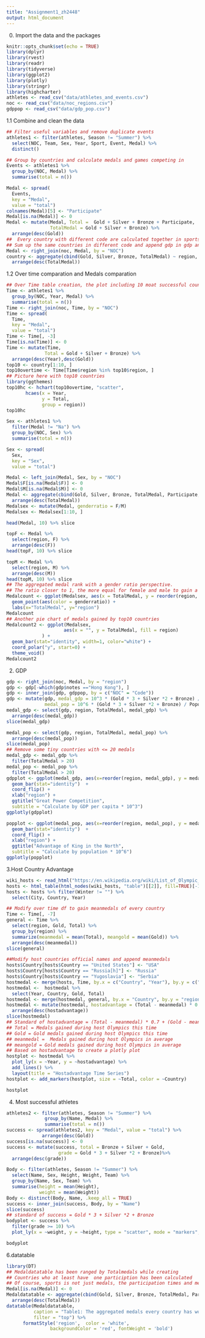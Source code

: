 ---
title: "Assignment1_zh2448"
output: html_document
---
0. Import the data and the packages
```{r setup, include=FALSE}
knitr::opts_chunk$set(echo = TRUE)
library(dplyr)
library(rvest)
library(readr)
library(tidyverse)
library(ggplot2)
library(plotly)
library(stringr)
library(highcharter)
athletes <- read_csv("data/athletes_and_events.csv")
noc <- read_csv("data/noc_regions.csv")
gdppop <- read_csv("data/gdp_pop.csv")
```
1.1 Combine and clean the data
```{r}
## Filter useful variables and remove duplicate events
athletes1 <- filter(athletes, Season != "Summer") %>% 
  select(NOC, Team, Sex, Year, Sport, Event, Medal) %>%
  distinct()

## Group by countries and calculate medals and games competing in
Events <- athletes1 %>%
  group_by(NOC, Medal) %>%
  summarise(total = n())

Medal <- spread(
  Events,
  key = "Medal",
  value = "total")
colnames(Medal)[5] <- "Participate"
Medal[is.na(Medal)] <- 0
Medal <- mutate(Medal, Total =  Gold + Silver + Bronze + Participate,
                TotalMedal = Gold + Silver + Bronze) %>%
  arrange(desc(Gold))
##  Every country with different code are calculated together in sports analysis
## Sum up the same countries in different code and append gdp in gdp analysis. Reserve only those who have names in gdppop data
Medal <- right_join(noc, Medal, by = "NOC")
country <- aggregate(cbind(Gold, Silver, Bronze, TotalMedal) ~ region, data = Medal, sum)  %>%
  arrange(desc(TotalMedal))

```
1.2 Over time comparation and Medals comparation
```{r}
## Over Time table creation, the plot including 10 moat successful countries in Winter Olympics
Time <- athletes1 %>%
  group_by(NOC, Year, Medal) %>%
  summarise(total = n())
Time <- right_join(noc, Time, by = "NOC")
Time <- spread(
  Time,
  key = "Medal",
  value = "total")
Time <- Time[, -3]
Time[is.na(Time)] <- 0
Time <- mutate(Time,
              Total = Gold + Silver + Bronze) %>%
  arrange(desc(Year),desc(Gold))
top10 <- country[1:10, ]
top10overtime <- Time[Time$region %in% top10$region, ]
## Picture here with top10 countries 
library(ggthemes)
top10hc <- hchart(top10overtime, "scatter", 
       hcaes(x = Year, 
             y = Total, 
             group = region))
top10hc

Sex <- athletes1 %>%
  filter(Medal != "Na") %>%
  group_by(NOC, Sex) %>%
  summarise(total = n())

Sex <- spread(
  Sex,
  key = "Sex",
  value = "total")

Medal <- left_join(Medal, Sex, by = "NOC")
Medal$F[is.na(Medal$F)] <- 0
Medal$M[is.na(Medal$M)] <- 0
Medal <- aggregate(cbind(Gold, Silver, Bronze, TotalMedal, Participate, Total, F, M) ~ region, data = Medal, sum)  %>%
  arrange(desc(TotalMedal))
Medalsex <- mutate(Medal, genderratio = F/M)
Medalsex <- Medalsex[1:10, ]

head(Medal, 10) %>% slice

topF <- Medal %>%
  select(region, F) %>%
  arrange(desc(F))
head(topF, 10) %>% slice

topM <- Medal %>%
  select(region, M) %>%
  arrange(desc(M))
head(topM, 10) %>% slice
## The aggregated medal rank with a gender ratio perspective.
## The ratio closer to 1, the more equal for female and male to gain a medal in this country.
Medalcount <- ggplot(Medalsex, aes(x = TotalMedal, y = reorder(region, TotalMedal), size = Total)) + 
  geom_point(aes(color = genderratio)) + 
  labs(x="TotalMedal", y="region")
Medalcount
## Another pie chart of medals gained by top10 countries
Medalcount2 <- ggplot(Medalsex, 
                     aes(x = "", y = TotalMedal, fill = region)
             ) +
  geom_bar(stat="identity", width=1, color="white") +
  coord_polar("y", start=0) + 
  theme_void()
Medalcount2
```

2. GDP 
```{r}
gdp <- right_join(noc, Medal, by = "region")
gdp <- gdp[-which(gdp$notes =="Hong Kong"), ]
gdp <- inner_join(gdp, gdppop, by = c("NOC" = "Code"))
gdp <- mutate(gdp, medal_gdp = 10^3 * (Gold * 3 + Silver *2 + Bronze) / gdp$'GDP per Capita', 
              medal_pop = 10^6 * (Gold * 3 + Silver *2 + Bronze) / Population)
medal_gdp <- select(gdp, region, TotalMedal, medal_gdp) %>%
  arrange(desc(medal_gdp))
slice(medal_gdp)

medal_pop <- select(gdp, region, TotalMedal, medal_pop) %>%
  arrange(desc(medal_pop))
slice(medal_pop)
## Remove some tiny countries with <= 20 medals
medal_gdp <- medal_gdp %>%
  filter(TotalMedal > 20)
medal_pop <- medal_pop %>%
  filter(TotalMedal > 20)
gdpplot <- ggplot(medal_gdp, aes(x=reorder(region, medal_gdp), y = medal_gdp, fill = region, text = paste("Total:", TotalMedal))) +
  geom_bar(stat="identity")  + 
  coord_flip() + 
  xlab("region") + 
  ggtitle("Great Power Competition",
  subtitle = "Calculate by GDP per capita * 10^3")
ggplotly(gdpplot)

popplot <- ggplot(medal_pop, aes(x=reorder(region, medal_pop), y = medal_pop, fill = region, text = paste("Total:", TotalMedal))) +
  geom_bar(stat="identity")  + 
  coord_flip() + 
  xlab("region") + 
  ggtitle("Advantage of King in the North", 
  subtitle = "Calculate by population * 10^6")
ggplotly(popplot)
```
3.Host Country Advantage
```{r}
wiki_hosts <- read_html("https://en.wikipedia.org/wiki/List_of_Olympic_Games_host_cities")
hosts <- html_table(html_nodes(wiki_hosts, "table")[[2]], fill=TRUE)[-1]
hosts <- hosts %>% filter(Winter != "") %>%
  select(City, Country, Year)

## Modify over time df to gain meanmedals of every country
Time <- Time[, -7]
general <- Time %>% 
  select(region, Gold, Total) %>%
  group_by(region) %>%
  summarize(meanmedal = mean(Total), meangold = mean(Gold)) %>%
  arrange(desc(meanmedal))
slice(general)

##Modify host countries official names and append meanmedals
hosts$Country[hosts$Country == "United States"] <- "USA"
hosts$Country[hosts$Country == "Russia[h]"] <- "Russia"
hosts$Country[hosts$Country == "Yugoslavia"] <- "Serbia"
hostmedal <- merge(hosts, Time, by.x = c("Country", "Year"), by.y = c("region", "Year"))
hostmedal <-  hostmedal %>% 
  select(Year, Country, Gold, Total) 
hostmedal <- merge(hostmedal, general, by.x = "Country", by.y = "region")
hostmedal <- mutate(hostmedal, hostadvantage = (Total - meanmedal) * 0.7 + (Gold - meangold) * 0.3) %>%
  arrange(desc(hostadvantage))
slice(hostmedal)
## Standard of hostadvantage = (Total - meanmedal) * 0.7 + (Gold - meangold) * 0.3
## Total = Medals gained during host Olympics this time
## Gold = Gold medals gained during host Olympics this time
## meanmedal =  Medals gained during host Olympics in average
## meangold = Gold medals gained during host Olympics in average
## Based on hostadvantage to create a plotly plot
hostplot <- hostmedal %>%
  plot_ly(x = ~Year, y = ~hostadvantage) %>%
  add_lines() %>%
  layout(title = "Hostadvantage Time Series")
hostplot <- add_markers(hostplot, size = ~Total, color = ~Country)

hostplot

```
4. Most successful athletes
```{r}
athletes2 <- filter(athletes, Season != "Summer") %>%
              group_by(Name, Medal) %>%
              summarise(total = n())
success <- spread(athletes2, key = "Medal", value = "total") %>%
             arrange(desc(Gold))
success[is.na(success)] <- 0  
success <- mutate(success, total = Bronze + Silver + Gold, 
                   grade = Gold * 3 + Silver *2 + Bronze)%>%
  arrange(desc(grade))

Body <- filter(athletes, Season != "Summer") %>%
  select(Name, Sex, Height, Weight, Team) %>%
  group_by(Name, Sex, Team) %>%
  summarise(height = mean(Height), 
            weight = mean(Weight))
Body <- distinct(Body, Name, .keep_all = TRUE)
success <- inner_join(success, Body, by = "Name")
slice(success)
## standard of success = Gold * 3 + Silver *2 + Bronze
bodyplot <- success %>%
  filter(grade >= 10) %>%
  plot_ly(x = ~weight, y = ~height, type = "scatter", mode = "markers", color = ~Sex, size = ~grade, text = ~paste('Name: ', Name))

bodyplot
```
6.datatable
```{r}
library(DT)
## Medaldatatable has been ranged by Totalmedals while creating
## Countries who at least have  one particiption has been calculated
## Of course, sports is not just medals, the participation times and medals gained grouped by gender are listed in the datatable.
Medal[is.na(Medal)] <- 0
Medaldatatable <- aggregate(cbind(Gold, Silver, Bronze, TotalMedal, Participate, Total, F, M) ~ region, data = Medal, sum)  %>%
  arrange(desc(TotalMedal))
datatable(Medaldatatable,
          caption = "Table1: The aggregated medals every country has won over time",
          filter = "top") %>%
      formatStyle('region',  color = 'white', 
                backgroundColor = 'red', fontWeight = 'bold')
```
